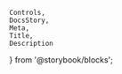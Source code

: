     Controls,
    DocsStory,
    Meta,
    Title,
    Description
} from '@storybook/blocks';

<Meta of={tableColumnStories} />

<Title of={tableColumnStories} />
<Description of={tableColumnStories} />

## Adding columns

<Description of={tableColumnStories.addingColumns} />
<DocsStory of={tableColumnStories.addingColumns} expanded={false} />
<Controls of={tableColumnStories.addingColumns} />

## Setting header content

<Description of={tableColumnStories.headerContent} />
<DocsStory of={tableColumnStories.headerContent} expanded={false} />
<Controls of={tableColumnStories.headerContent} />

## Configuring common attributes

<Description of={tableColumnStories.commonAttributes} />
<DocsStory of={tableColumnStories.commonAttributes} expanded={false} />
<Controls of={tableColumnStories.commonAttributes} />

## Sorting

<Description of={tableColumnStories.sorting} />
<DocsStory of={tableColumnStories.sorting} expanded={false} />
<Controls of={tableColumnStories.sorting} />

## Grouping

<Description of={tableColumnStories.grouping} />
<DocsStory of={tableColumnStories.grouping} expanded={false} />
<Controls of={tableColumnStories.grouping} />

## Column Width

<Description of={tableColumnStories.width} />
<DocsStory of={tableColumnStories.width} expanded={false} />
<Controls of={tableColumnStories.width} />

